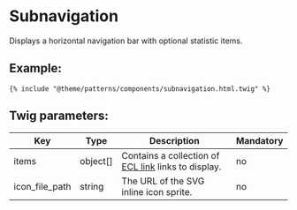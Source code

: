 # Subnavigation

Displays a horizontal navigation bar with optional statistic items.

## Example:

```
{% include "@theme/patterns/components/subnavigation.html.twig" %}
```

## Twig parameters:

| Key            | Type     | Description                                                                                                      | Mandatory |
| -------------- | -------- | ---------------------------------------------------------------------------------------------------------------- | --------- |
| items          | object[] | Contains a collection of [ECL link](https://www.npmjs.com/package/@ecl-twig/ec-component-link) links to display. | no        |
| icon_file_path | string   | The URL of the SVG inline icon sprite.                                                                           | no        |
